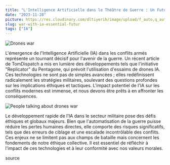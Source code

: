 ```yaml
---
title: "L'Intelligence Artificielle dans le Théâtre de Guerre : Un Futur Incontournable"
date: "2023-11-28"
picture: https://res.cloudinary.com/dltiyerih/image/upload/f_auto,q_auto/231128-IAEssentialFutur
slug: war-with-ia-essential-futur
tags: ["IA"]
---
```


<picture className='w-full flex justify-center'>
  <Image
    src='https://res.cloudinary.com/dltiyerih/image/upload/f_auto,q_auto/231128-IAEssentialFutur(02)'
    alt='Drones war'
    width={400}
    height={400}
  />
</picture>

<p>
  L'émergence de l'Intelligence Artificielle (IA) dans les conflits armés
  représente un tournant décisif pour l'avenir de la guerre. Un récent article
  de TomDispatch a mis en lumière des développements tels que l'initiative
  "Replicator" du Pentagone, qui prévoit l'utilisation d'essaims de drones IA.
  Ces technologies ne sont pas de simples avancées ; elles redéfinissent
  radicalement les stratégies militaires, soulevant des questions profondes sur
  les implications éthiques et tactiques. L'impact potentiel de l'IA sur les
  conflits modernes est immense, et nous devons être prêts à en affronter les
  conséquences.
</p>

<picture className='w-full flex justify-center'>
  <Image
    src='https://res.cloudinary.com/dltiyerih/image/upload/f_auto,q_auto/231128-IAEssentialFutur(03)'
    alt='People talking about drones war'
    width={400}
    height={400}
  />
</picture>

<p>
  Le développement rapide de l'IA dans le secteur militaire pose des défis
  éthiques et globaux majeurs. Bien que l'automatisation de la guerre puisse
  réduire les pertes humaines directes, elle comporte des risques significatifs,
  tels que des erreurs de ciblage et une escalade incontrôlable des conflits.
  Ces enjeux ne se limitent pas aux champs de bataille mais concernent les
  fondements de notre éthique collective. Il est essentiel de réfléchir à
  l'impact de ces technologies et à leur conformité avec nos valeurs morales.
</p>

<p></p>

<Link href='https://tomdispatch.com/ai-goes-to-war/' target='_blank'>
  source
</Link>

